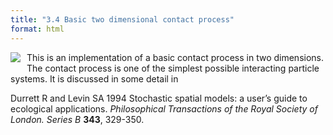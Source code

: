 ```yaml
---
title: "3.4 Basic two dimensional contact process"
format: html
---
```


[![](3.4-BasicContactProcess2D.png)](3.4-BasicContactProcess2D.nlogo){style="float:left; margin-right:10px; margin-bottom:5px;"} This is an implementation of a basic contact process in two dimensions. The contact process is one of the simplest possible interacting particle systems. It is discussed in some detail in

Durrett R and Levin SA 1994 Stochastic spatial models: a user’s guide to ecological applications. _Philosophical Transactions of the Royal Society of London. Series B_ **343**, 329-350.